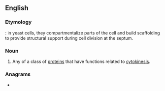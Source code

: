 ==English==

===Etymology===
{{suffix|en|septum|in}}: in yeast cells, they compartmentalize parts of the cell and build scaffolding to provide structural support during cell division at the septum.

===Noun===
{{wikipedia|septins}}
{{en-noun}}

# {{lb|en|biochemistry}} Any of a class of [[protein]]s that have functions related to [[cytokinesis]].

===Anagrams===
* {{anagrams|en|in step|instep|nepits|pinest|spinet|step in|step-in}}